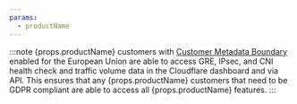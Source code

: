 ```yaml
---
params:
  - productName
---
```


:::note
{props.productName} customers with [Customer Metadata Boundary](/data-localization/metadata-boundary/) enabled for the European Union are able to access GRE, IPsec, and CNI health check and traffic volume data in the Cloudflare dashboard and via API. This ensures that any {props.productName} customers that need to be GDPR compliant are able to access all {props.productName} features.
:::